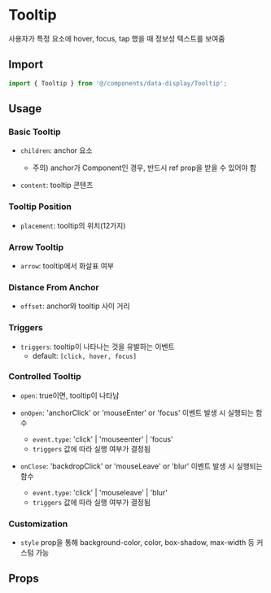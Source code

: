 
<Meta of={TooltipStories} />

# Tooltip

사용자가 특정 요소에 hover, focus, tap 했을 때 정보성 텍스트를 보여줌

## Import

```js
import { Tooltip } from '@/components/data-display/Tooltip';
```

## Usage

### Basic Tooltip

- `children`: anchor 요소

  - 주의) anchor가 Component인 경우, 반드시 ref prop을 받을 수 있어야 함

- `content`: tooltip 콘텐츠

<Canvas of={TooltipStories.BasicTooltip} />

### Tooltip Position

- `placement`: tooltip의 위치(12가지)

<Canvas of={TooltipStories.TooltipPosition} />

### Arrow Tooltip

- `arrow`: tooltip에서 화살표 여부

<Canvas of={TooltipStories.ArrowTooltip} />

### Distance From Anchor

- `offset`: anchor와 tooltip 사이 거리

<Canvas of={TooltipStories.DistanceFromAnchor} />

### Triggers

- `triggers`: tooltip이 나타나는 것을 유발하는 이벤트
  - default: `[click, hover, focus]`

<Canvas of={TooltipStories.Triggers} />

### Controlled Tooltip

- `open`: true이면, tooltip이 나타남
- `onOpen`: 'anchorClick' or 'mouseEnter' or 'focus' 이벤트 발생 시 실행되는 함수

  - `event.type`: 'click' | 'mouseenter' | 'focus'
  - `triggers` 값에 따라 실행 여부가 결정됨

- `onClose`: 'backdropClick' or 'mouseLeave' or 'blur' 이벤트 발생 시 실행되는 함수

  - `event.type`: 'click' | 'mouseleave' | 'blur'
  - `triggers` 값에 따라 실행 여부가 결정됨

<Canvas of={TooltipStories.ControlledTooltip} />

### Customization

- `style` prop을 통해 background-color, color, box-shadow, max-width 등 커스텀 가능

<Canvas of={TooltipStories.Customization} />

## Props

<ArgTypes of={TooltipStories} sort="alpha" />
